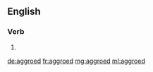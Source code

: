 ==English==

===Verb===
{{head|en|verb form}}

# {{en-past of|aggro}}

[[de:aggroed]]
[[fr:aggroed]]
[[mg:aggroed]]
[[ml:aggroed]]
